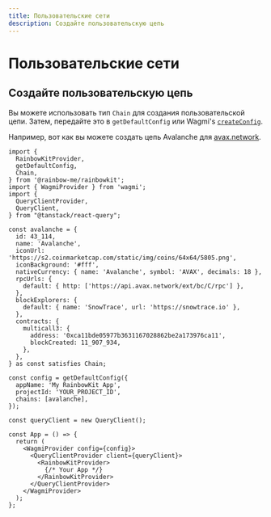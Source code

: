 ```yaml
---
title: Пользовательские сети
description: Создайте пользовательскую цепь
---
```


# Пользовательские сети

## Создайте пользовательскую цепь

Вы можете использовать тип `Chain` для создания пользовательской цепи. Затем, передайте это в `getDefaultConfig` или Wagmi's [`createConfig`](https://wagmi.sh/core/api/createConfig#createconfig).

Например, вот как вы можете создать цепь Avalanche для [avax.network](https://avax.network).

```tsx
import {
  RainbowKitProvider,
  getDefaultConfig,
  Chain,
} from '@rainbow-me/rainbowkit';
import { WagmiProvider } from 'wagmi';
import {
  QueryClientProvider,
  QueryClient,
} from "@tanstack/react-query";

const avalanche = {
  id: 43_114,
  name: 'Avalanche',
  iconUrl: 'https://s2.coinmarketcap.com/static/img/coins/64x64/5805.png',
  iconBackground: '#fff',
  nativeCurrency: { name: 'Avalanche', symbol: 'AVAX', decimals: 18 },
  rpcUrls: {
    default: { http: ['https://api.avax.network/ext/bc/C/rpc'] },
  },
  blockExplorers: {
    default: { name: 'SnowTrace', url: 'https://snowtrace.io' },
  },
  contracts: {
    multicall3: {
      address: '0xca11bde05977b3631167028862be2a173976ca11',
      blockCreated: 11_907_934,
    },
  },
} as const satisfies Chain;

const config = getDefaultConfig({
  appName: 'My RainbowKit App',
  projectId: 'YOUR_PROJECT_ID',
  chains: [avalanche],
});

const queryClient = new QueryClient();

const App = () => {
  return (
    <WagmiProvider config={config}>
      <QueryClientProvider client={queryClient}>
        <RainbowKitProvider>
          {/* Your App */}
        </RainbowKitProvider>
      </QueryClientProvider>
    </WagmiProvider>
  );
};
```
